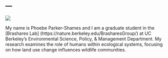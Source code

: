 ---
---
![](images/TakilmaMountains.jpg)

My name is Phoebe Parker-Shames and I am a graduate student in the [Brashares Lab] (https://nature.berkeley.edu/BrasharesGroup/) at UC Berkeley’s Environmental Science, Policy, & Management Department. My research examines the role of humans within ecological systems, focusing on how land use change influences wildlife communities.